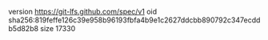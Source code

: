 version https://git-lfs.github.com/spec/v1
oid sha256:819feffe126c39e958b96193fbfa4b9e1c2627ddcbb890792c347ecddb5d82b8
size 17330
